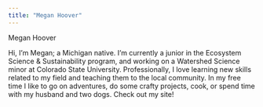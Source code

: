 ```yaml
---
title: "Megan Hoover"
---
```


Megan Hoover

Hi, I'm Megan; a Michigan native. I'm currently a junior in the Ecosystem Science & Sustainability program, and working on a Watershed Science minor at Colorado State University. Professionally, I love learning new skills related to my field and teaching them to the local community. In my free time I like to go on adventures, do some crafty projects, cook, or spend time with my husband and two dogs. Check out my site!

```{}
```
